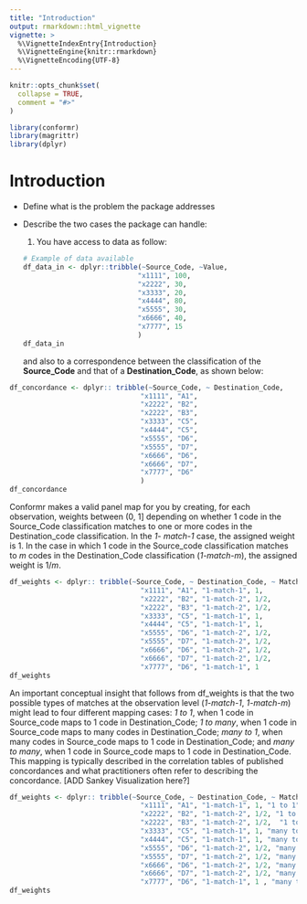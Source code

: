 ```yaml
---
title: "Introduction"
output: rmarkdown::html_vignette
vignette: >
  %\VignetteIndexEntry{Introduction}
  %\VignetteEngine{knitr::rmarkdown}
  %\VignetteEncoding{UTF-8}
---
```


```r
knitr::opts_chunk$set(
  collapse = TRUE,
  comment = "#>"
)
```

```r
library(conformr)
library(magrittr)
library(dplyr)
```

# Introduction

-   Define what is the problem the package addresses

-   Describe the two cases the package can handle:

    1.  You have access to data as follow:

    ```r



    # Example of data available 
    df_data_in <- dplyr::tribble(~Source_Code, ~Value,
                                "x1111", 100,
                                "x2222", 30,
                                "x3333", 20,
                                "x4444", 80,
                                "x5555", 30,
                                "x6666", 40,
                                "x7777", 15
                                )
    df_data_in
    ```

    and also to a correspondence between the classification of the **Source_Code** and that of a **Destination_Code**, as shown below:

```r
   
df_concordance <- dplyr:: tribble(~Source_Code, ~ Destination_Code,
                                "x1111", "A1",
                                "x2222", "B2",
                                "x2222", "B3",
                                "x3333", "C5",
                                "x4444", "C5",
                                "x5555", "D6",
                                "x5555", "D7",
                                "x6666", "D6",
                                "x6666", "D7",
                                "x7777", "D6"
                                )
df_concordance
```

Conformr makes a valid panel map for you by creating, for each observation, weights between (0, 1] depending on whether 1 code in the Source_Code classification matches to one or more codes in the Destination_code classification. In the *1- match-1* case, the assigned weight is 1. In the case in which 1 code in the Source_code classification matches to *m* codes in the Destination_Code classification (*1-match-m*), the assigned weight is 1/*m*.

```r
   
df_weights <- dplyr:: tribble(~Source_Code, ~ Destination_Code, ~ Match_Type, ~Weight,
                                "x1111", "A1", "1-match-1", 1,
                                "x2222", "B2", "1-match-2", 1/2,
                                "x2222", "B3", "1-match-2", 1/2,
                                "x3333", "C5", "1-match-1", 1,
                                "x4444", "C5", "1-match-1", 1,
                                "x5555", "D6", "1-match-2", 1/2,
                                "x5555", "D7", "1-match-2", 1/2,
                                "x6666", "D6", "1-match-2", 1/2,
                                "x6666", "D7", "1-match-2", 1/2,
                                "x7777", "D6", "1-match-1", 1                              )
df_weights
```

An important conceptual insight that follows from df_weights is that the two possible types of matches at the observation level (*1-match-1*, *1-match-m*) might lead to four different mapping cases: *1 to 1*, when 1 code in Source_code maps to 1 code in Destination_Code; *1 to many*, when 1 code in Source_code maps to many codes in Destination_Code; *many to 1*, when many codes in Source_code maps to 1 code in Destination_Code; and *many to many*, when 1 code in Source_code maps to 1 code in Destination_Code. This mapping is typically described in the correlation tables of published concordances and what practitioners often refer to describing the concordance. [ADD Sankey Visualization here?]

```r
   
df_weights <- dplyr:: tribble(~Source_Code, ~ Destination_Code, ~ Match_Type, ~Weight, ~ Mapping_Type,
                                "x1111", "A1", "1-match-1", 1, "1 to 1",
                                "x2222", "B2", "1-match-2", 1/2, "1 to many",
                                "x2222", "B3", "1-match-2", 1/2,  "1 to many",
                                "x3333", "C5", "1-match-1", 1, "many to 1",
                                "x4444", "C5", "1-match-1", 1, "many to 1",
                                "x5555", "D6", "1-match-2", 1/2, "many to many",
                                "x5555", "D7", "1-match-2", 1/2, "many to many",
                                "x6666", "D6", "1-match-2", 1/2, "many to many",
                                "x6666", "D7", "1-match-2", 1/2, "many to many",
                                "x7777", "D6", "1-match-1", 1 , "many to many"                             )
df_weights
```
